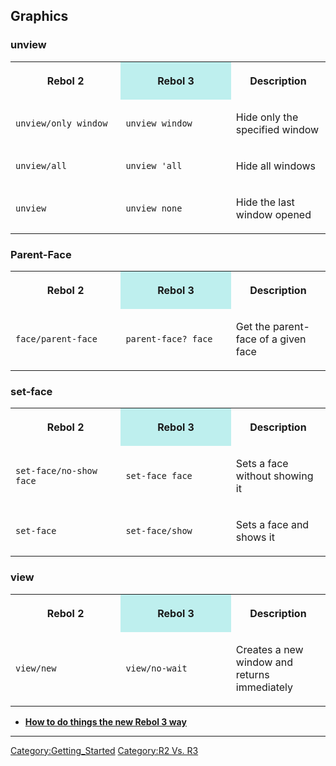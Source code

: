 ==Graphics==

===unview===
<table class="wikitable" style="width:100%">
<tr><th width="35%">Rebol 2</th><th width="35%" style="background-color:#BEEFEE">Rebol 3</th><th width="30%">Description</th></tr>
<tr><td><tt>unview/only window</tt></td><td><tt>unview window</tt></td><td>Hide only the specified window</td></tr>
<tr><td><tt>unview/all</tt></td><td><tt>unview 'all</tt></td><td>Hide all windows</td></tr>
<tr><td><tt>unview</tt></td><td><tt>unview none</tt></td><td>Hide the last window opened</td></tr>
</table>

===Parent-Face===
<table class="wikitable" style="width:100%">
<tr><th width="35%">Rebol 2</th><th width="35%" style="background-color:#BEEFEE">Rebol 3</th><th width="30%">Description</th></tr>
<tr><td><tt>face/parent-face</tt></td><td><tt>parent-face? face</tt></td><td>Get the parent-face of a given face</td></tr>
</table>

===set-face===
<table class="wikitable" style="width:100%">
<tr><th width="35%">Rebol 2</th><th width="35%" style="background-color:#BEEFEE">Rebol 3</th><th width="30%">Description</th></tr>
<tr><td><tt>set-face/no-show face</tt></td><td><tt>set-face face</tt></td><td>Sets a face without showing it</td></tr>
<tr><td><tt>set-face</tt></td><td><tt>set-face/show</tt></td><td>Sets a face and shows it</td></tr>
</table>

===view===
<table class="wikitable" style="width:100%">
<tr><th width="35%">Rebol 2</th><th width="35%" style="background-color:#BEEFEE">Rebol 3</th><th width="30%">Description</th></tr>
<tr><td><tt>view/new</tt></td><td><tt>view/no-wait</tt></td><td>Creates a new window and returns immediately</td></tr>
</table>
*'''[[How to do things the new Rebol 3 way]] '''



----

{{Template:Getting_Started_TOC}}
[[Category:Getting_Started]]
[[Category:R2 Vs. R3]]